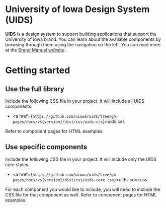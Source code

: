 
<Meta isTemplate title="Introduction" />

# University of Iowa Design System (UIDS)

<strong>UIDS</strong> is a design system to support building applications that support the University of Iowa brand. You can learn about the available components by browsing through them using the navigation on the left. You can read more at the <a href="https://brand.uiowa.edu/">Brand Manual website</a>.

# Getting started

## Use the full library

Include the following CSS file in your project. It will include all UIDS components.
- <a href={`https://github.com/uiowa/uids/tree/gh-pages/docs/v${version}/dist/css/uids.css`}>uids.css</a>

Refer to component pages for HTML examples.

## Use specific components
Include the following CSS file in your project. It will include only the UIDS core styles.
- <a href={`https://github.com/uiowa/uids/tree/gh-pages/docs/v${version}/dist/css/uids-core.css`}>uids-core.css</a>

For each component you would like to include, you will need to include the CSS file for that component as well. Refer to component pages for HTML examples.
